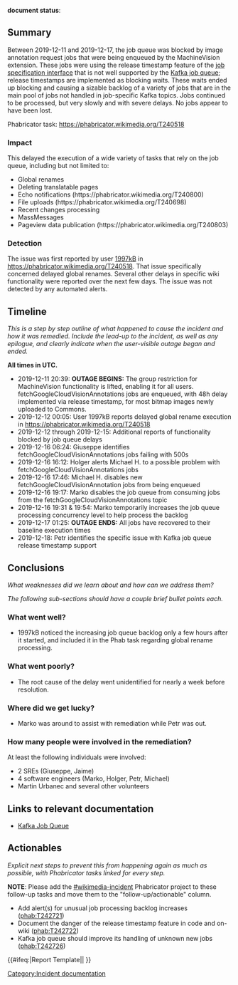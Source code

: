'''document status''': {{irdoc-final}}


== Summary ==
Between 2019-12-11 and 2019-12-17, the job queue was blocked by image annotation request jobs that were being enqueued by the MachineVision extension. These jobs were using the release timestamp feature of the [https://gerrit.wikimedia.org/r/plugins/gitiles/mediawiki/core/+/wmf/1.35.0-wmf.10/includes/jobqueue/IJobSpecification.php#49 job specification interface] that is not well supported by the [[Kafka Job Queue|Kafka job queue]]; release timestamps are implemented as blocking waits. These waits ended up blocking and causing a sizable backlog of a variety of jobs that are in the main pool of jobs not handled in job-specific Kafka topics. Jobs continued to be processed, but very slowly and with severe delays. No jobs appear to have been lost.

Phabricator task: https://phabricator.wikimedia.org/T240518

=== Impact ===
This delayed the execution of a wide variety of tasks that rely on the job queue, including but not limited to:
* Global renames
* Deleting translatable pages
* Echo notifications (https://phabricator.wikimedia.org/T240800)
* File uploads (https://phabricator.wikimedia.org/T240698)
* Recent changes processing
* MassMessages
* Pageview data publication (https://phabricator.wikimedia.org/T240803)

=== Detection ===
The issue was first reported by user [https://www.mediawiki.org/w/index.php?title=User:1997kB 1997kB] in https://phabricator.wikimedia.org/T240518. That issue specifically concerned delayed global renames. Several other delays in specific wiki functionality were reported over the next few days. The issue was not detected by any automated alerts.

== Timeline ==
''This is a step by step outline of what happened to cause the incident and how it was remedied.  Include the lead-up to the incident, as well as any epilogue, and clearly indicate when the user-visible outage began and ended.''
<!-- Tips/Reminders:
- Graphs of the error rate or other surrogate, if available, are useful as well.
- Please ensure to remove private information.
- You can link to a specific offset in SAL using the SAL tool: https://tools.wmflabs.org/sal/
  For example: https://tools.wmflabs.org/sal/production?q=synchronized&d=2012-01-01
A trivial example timeline is given below.
-->

'''All times in UTC.'''

* 2019-12-11 20:39: '''OUTAGE BEGINS:''' The group restriction for MachineVision functionality is lifted, enabling it for all users. fetchGoogleCloudVisionAnnotations jobs are enqueued, with 48h delay implemented via release timestamp, for most bitmap images newly uploaded to Commons.
* 2019-12-12 00:05: User 1997kB reports delayed global rename execution in https://phabricator.wikimedia.org/T240518
* 2019-12-12 through 2019-12-15: Additional reports of functionality blocked by job queue delays
* 2019-12-16 06:24: Giuseppe identifies fetchGoogleCloudVisionAnnotations jobs failing with 500s
* 2019-12-16 16:12: Holger alerts Michael H. to a possible problem with fetchGoogleCloudVisionAnnotations jobs
* 2019-12-16 17:46: Michael H. disables new fetchGoogleCloudVisionAnnotation jobs from being enqueued
* 2019-12-16 19:17: Marko disables the job queue from consuming jobs from the fetchGoogleCloudVisionAnnotations topic
* 2019-12-16 19:31 & 19:54: Marko temporarily increases the job queue processing concurrency level to help process the backlog
* 2019-12-17 01:25: '''OUTAGE ENDS:''' All jobs have recovered to their baseline execution times
* 2019-12-18: Petr identifies the specific issue with Kafka job queue release timestamp support

== Conclusions ==
''What weaknesses did we learn about and how can we address them?''

''The following sub-sections should have a couple brief bullet points each.''
=== What went well? ===
* 1997kB noticed the increasing job queue backlog only a few hours after it started, and included it in the Phab task regarding global rename processing.

=== What went poorly? ===
* The root cause of the delay went unidentified for nearly a week before resolution.

=== Where did we get lucky? ===
* Marko was around to assist with remediation while Petr was out.

=== How many people were involved in the remediation? ===
At least the following individuals were involved:
* 2 SREs (Giuseppe, Jaime)
* 4 software engineers (Marko, Holger, Petr, Michael)
* Martin Urbanec and several other volunteers

== Links to relevant documentation ==
* [[Kafka Job Queue]]

== Actionables ==
''Explicit next steps to prevent this from happening again as much as possible, with Phabricator tasks linked for every step.''

'''NOTE''': Please add the [[phab:tag/wikimedia-incident/|#wikimedia-incident]] Phabricator project to these follow-up tasks and move them to the "follow-up/actionable" column.
* Add alert(s) for unusual job processing backlog increases ([[phab:T242721]])
* Document the danger of the release timestamp feature in code and on-wiki ([[phab:T242722]])
* Kafka job queue should improve its handling of unknown new jobs ([[phab:T242726]])

{{#ifeq:{{SUBPAGENAME}}|Report Template||
[[Category:Incident documentation]]
}}